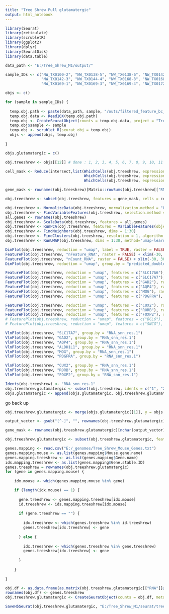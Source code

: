 ```yaml
---
title: "Tree Shrew Pull glutamatergic"
output: html_notebook
---
```



```r

library(Seurat)
library(reticulate)
library(scrubletR)
library(ggplot2)
library(dplyr)
library(SeuratDisk)
library(data.table)

data_path <- "E:/Tree_Shrew_M1/output/"

sample_IDs <- c("NW_TX0100-2", "NW_TX0138-5", "NW_TX0138-6", "NW_TX0142-2", 
                "NW_TX0142-3", "NW_TX0144-4", "NW_TX0168-8", "NW_TX0168-9",
                "NW_TX0169-1", "NW_TX0169-3", "NW_TX0169-4", "NW_TX0172-8")

objs <- c()

for (sample in sample_IDs) {
  
  temp.obj.path <- paste(data_path, sample, "/outs/filtered_feature_bc_matrix/", sep = "")
  temp.obj.data <- Read10X(temp.obj.path)
  temp.obj <- CreateSeuratObject(counts = temp.obj.data, project = "Tree_Shrew_M1")
  temp.obj$sample <- sample
  temp.obj <- scrublet_R(seurat_obj = temp.obj)
  objs <- append(objs, temp.obj)
  
}

```


```r

objs.glutamatergic = c()

```


```r

obj.treeshrew <- objs[[12]] # done : 1, 2, 3, 4, 5, 6, 7, 8, 9, 10, 11

```


```r

cell_mask <- Reduce(intersect,list(WhichCells(obj.treeshrew, expression = nFeature_RNA > 700), 
                                   WhichCells(obj.treeshrew, expression = nFeature_RNA < 6500),
                                   WhichCells(obj.treeshrew, expression = nCount_RNA < 40000)))

gene_mask <- rownames(obj.treeshrew)[Matrix::rowSums(obj.treeshrew[["RNA"]]@counts > 0) > 8]

obj.treeshrew <- subset(obj.treeshrew, features = gene_mask, cells = cell_mask)

```


```r

obj.treeshrew <- NormalizeData(obj.treeshrew, normalization.method = "LogNormalize", scale.factor = 10000)
obj.treeshrew <- FindVariableFeatures(obj.treeshrew, selection.method = "vst", nfeatures = 3000)
all.genes <- rownames(obj.treeshrew)
obj.treeshrew <- ScaleData(obj.treeshrew, features = all.genes)
obj.treeshrew <- RunPCA(obj.treeshrew, features = VariableFeatures(object = obj.treeshrew))
obj.treeshrew <- FindNeighbors(obj.treeshrew, dims = 1:30)
obj.treeshrew <- FindClusters(obj.treeshrew, resolution = 1, algorithm = 4, method = "igraph")
obj.treeshrew <- RunUMAP(obj.treeshrew, dims = 1:30, method="umap-learn")

```


```r

DimPlot(obj.treeshrew, reduction = "umap", label = TRUE, raster = FALSE) + NoLegend() + xlim(-30, 30) + ylim(-30, 30) + coord_equal()
FeaturePlot(obj.treeshrew, "nFeature_RNA", raster = FALSE) + xlim(-30, 30) + ylim(-30, 30) + coord_equal()
FeaturePlot(obj.treeshrew, "nCount_RNA", raster = FALSE) + xlim(-30, 30) + ylim(-30, 30) + coord_equal()
DimPlot(obj.treeshrew, reduction = "umap", group.by = "predicted_doublets", raster = FALSE) + xlim(-30, 30) + ylim(-30, 30) + coord_equal()

```


```r
FeaturePlot(obj.treeshrew, reduction = "umap", features = c("SLC17A6"), raster = FALSE) + NoLegend() + xlim(-30, 30) + ylim(-30, 30) + coord_equal()
FeaturePlot(obj.treeshrew, reduction = "umap", features = c("SLC17A7"), raster = FALSE) + NoLegend() + xlim(-30, 30) + ylim(-30, 30) + coord_equal()
FeaturePlot(obj.treeshrew, reduction = "umap", features = c("GAD2"), raster = FALSE) + NoLegend() + xlim(-30, 30) + ylim(-30, 30) + coord_equal()
FeaturePlot(obj.treeshrew, reduction = "umap", features = c("AQP4"), raster = FALSE) + NoLegend() + xlim(-30, 30) + ylim(-30, 30) + coord_equal()
FeaturePlot(obj.treeshrew, reduction = "umap", features = c("MOG"), raster = FALSE) + NoLegend() + xlim(-30, 30) + ylim(-30, 30) + coord_equal()
FeaturePlot(obj.treeshrew, reduction = "umap", features = c("PDGFRA"), raster = FALSE) + NoLegend() + xlim(-30, 30) + ylim(-30, 30) + coord_equal()

FeaturePlot(obj.treeshrew, reduction = "umap", features = c("CUX2"), raster = FALSE) + NoLegend() + xlim(-30, 30) + ylim(-30, 30) + coord_equal()
FeaturePlot(obj.treeshrew, reduction = "umap", features = c("RORB"), raster = FALSE) + NoLegend() + xlim(-30, 30) + ylim(-30, 30) + coord_equal()
FeaturePlot(obj.treeshrew, reduction = "umap", features = c("FOXP2"), raster = FALSE) + NoLegend() + xlim(-30, 30) + ylim(-30, 30) + coord_equal()
# FeaturePlot(obj.treeshrew, reduction = "umap", features = c("BCL6"), raster = FALSE) + NoLegend() + xlim(-30, 30) + ylim(-30, 30) + coord_equal()
# FeaturePlot(obj.treeshrew, reduction = "umap", features = c("SNCG"), raster = FALSE) + NoLegend() + xlim(-30, 30) + ylim(-30, 30) + coord_equal()
```
```r
VlnPlot(obj.treeshrew, "SLC17A7", group.by = "RNA_snn_res.1")
VlnPlot(obj.treeshrew, "GAD2", group.by = "RNA_snn_res.1")
VlnPlot(obj.treeshrew, "AQP4", group.by = "RNA_snn_res.1")
VlnPlot(obj.treeshrew, "ALDH1L1", group.by = "RNA_snn_res.1")
VlnPlot(obj.treeshrew, "MOG", group.by = "RNA_snn_res.1")
VlnPlot(obj.treeshrew, "PDGFRA", group.by = "RNA_snn_res.1")

VlnPlot(obj.treeshrew, "CUX2", group.by = "RNA_snn_res.1")
VlnPlot(obj.treeshrew, "RORB", group.by = "RNA_snn_res.1")
VlnPlot(obj.treeshrew, "FOXP2", group.by = "RNA_snn_res.1")

```


```r

Idents(obj.treeshrew) <- "RNA_snn_res.1"
obj.treeshrew.glutamatergic <- subset(obj.treeshrew, idents = c("1", "2", "3", "4", "5", "6", "8", "10", "13", "14", "15", "17", "18", "19", "21", "22"))
objs.glutamatergic <- append(objs.glutamatergic, obj.treeshrew.glutamatergic)

```

go back up

```r

obj.treeshrew.glutamatergic <- merge(objs.glutamatergic[[1]], y = objs.glutamatergic[2:12], add.cell.ids = sample_IDs, project = "Tree_Shrew_M1")

```

```r
output_vector <- gsub("[^-]", "", rownames(obj.treeshrew.glutamatergic))

gene_mask <- rownames(obj.treeshrew.glutamatergic)[nchar(output_vector) < 2]

obj.treeshrew.glutamatergic <- subset(obj.treeshrew.glutamatergic, features = gene_mask)
```


```r

genes.mapping <- read.csv("E:/_genomes/Tree_Shrew_Mouse_Genes.txt")
genes.mapping.mouse <- as.list(genes.mapping$Mouse.gene.name)
genes.mapping.treeshrew <- as.list(genes.mapping$Gene.name)
ids.mapping.treeshrew <- as.list(genes.mapping$Gene.stable.ID)
genes.treeshrew = rownames(obj.treeshrew.glutamatergic)
for (gene in genes.mapping.mouse) {
  
    idx.mouse <- which(genes.mapping.mouse %in% gene)

    if (length(idx.mouse) == 1) {
      
      gene.treeshrew <- genes.mapping.treeshrew[idx.mouse]
      id.treeshrew <- ids.mapping.treeshrew[idx.mouse]
      
      if (gene.treeshrew == "") {
        
        idx.treeshrew <- which(genes.treeshrew %in% id.treeshrew)
        genes.treeshrew[idx.treeshrew] <- gene
        
      } else {
        
        idx.treeshrew <- which(genes.treeshrew %in% gene.treeshrew)
        genes.treeshrew[idx.treeshrew] <- gene
        
      }
      
    }
  
}

```


```r

obj.df <- as.data.frame(as.matrix(obj.treeshrew.glutamatergic[["RNA"]]@counts))
rownames(obj.df) <- genes.treeshrew
obj.treeshrew.glutamatergic <- CreateSeuratObject(counts = obj.df, meta.data = obj.treeshrew.glutamatergic[[]])

```


```r

SaveH5Seurat(obj.treeshrew.glutamatergic, "E:/Tree_Shrew_M1/seurat/treeshrew_m1_glutamatergic.h5seurat", overwrite = TRUE, verbose = TRUE)

```
